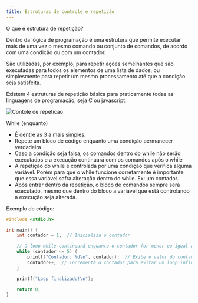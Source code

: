 ```yaml
---
title: Estruturas de controle e repetição
---
```


O que é estrutura de repetição?

Dentro da lógica de programação é uma estrutura que permite executar mais de uma vez o mesmo comando ou conjunto de comandos, de acordo com uma condição ou com um contador.

São utilizadas, por exemplo, para repetir ações semelhantes que são executadas para todos os elementos de uma lista de dados, ou simplesmente para repetir um mesmo processamento até que a condição seja satisfeita.

Existem 4 estruturas de repetição básica para praticamente todas as linguagens de programação, seja C ou javascript.

![Contole de repeticao](/assets/img/controle-de-repeticao.png)

While (enquanto)

- É dentre as 3 a mais simples.
- Repete um bloco de código enquanto uma condição permanecer verdadeira
- Caso a condição seja falsa, os comandos dentro do while não serão executados e a execução continuará  com os comandos após o while
- A repetição do while é controlada por uma condição que verifica alguma variável. Porém para que o while funcione corretamente é importante que essa variável sofra alteração dentro do while. Ex: um contador.
- Após entrar dentro da repetição, o bloco de comandos sempre será executado, mesmo que dentro do bloco a variável que está controlando a execução seja alterada.

Exemplo de código:

```c
#include <stdio.h>

int main() {
    int contador = 1;  // Inicializa o contador

    // O loop while continuará enquanto o contador for menor ou igual a 5
    while (contador <= 5) {
        printf("Contador: %d\n", contador);  // Exibe o valor do contador
        contador++;  // Incrementa o contador para evitar um loop infinito
    }

    printf("Loop finalizado!\n");

    return 0;
}
```